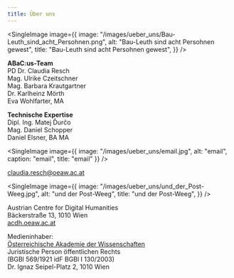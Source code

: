 ```yaml
---
title: Über uns
---
```


<SingleImage
	image={{
		image: "/images/ueber_uns/Bau-Leuth_sind_acht_Persohnen.png",
		alt: "Bau-Leuth sind acht Persohnen gewest",
		title: "Bau-Leuth sind acht Persohnen gewest",
	}}
/>

**ABaC:us-Team**\
PD Dr. Claudia Resch\
Mag. Ulrike Czeitschner\
Mag. Barbara Krautgartner\
Dr. Karlheinz Mörth\
Eva Wohlfarter, MA

**Technische Expertise**\
Dipl. Ing. Matej Ďurčo\
Mag. Daniel Schopper\
Daniel Elsner, BA MA

<SingleImage
	image={{ image: "/images/ueber_uns/email.jpg", alt: "email", caption: "email", title: "email" }}
/>

[claudia.resch@oeaw.ac.at](mailto:claudia.resch@oeaw.ac.at)

<SingleImage
	image={{
		image: "/images/ueber_uns/und_der_Post-Weeg.jpg",
		alt: "und der Post-Weeg",
		title: "und der Post-Weeg",
	}}
/>

Austrian Centre for Digital Humanities\
Bäckerstraße 13, 1010 Wien\
[acdh.oeaw.ac.at](http://acdh.oeaw.ac.at/)

Medieninhaber:\
[Österreichische Akademie der Wissenschaften](http://www.oeaw.ac.at/)\
Juristische Person öffentlichen Rechts\
(BGBl 569/1921 idF BGBl I 130/2003)\
Dr. Ignaz Seipel-Platz 2, 1010 Wien
